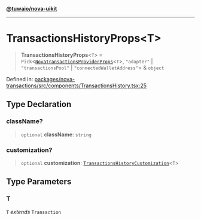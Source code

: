 [**@tuwaio/nova-uikit**](../../../README.md)

***

# TransactionsHistoryProps\<T\>

> **TransactionsHistoryProps**\<`T`\> = `Pick`\<[`NovaTransactionsProviderProps`](../providers/type-aliases/NovaTransactionsProviderProps.md)\<`T`\>, `"adapter"` \| `"transactionsPool"` \| `"connectedWalletAddress"`\> & `object`

Defined in: [packages/nova-transactions/src/components/TransactionsHistory.tsx:25](https://github.com/TuwaIO/nova-uikit/blob/941686f5cef2d9d428cf81a1b76de3074dd4e31d/packages/nova-transactions/src/components/TransactionsHistory.tsx#L25)

## Type Declaration

### className?

> `optional` **className**: `string`

### customization?

> `optional` **customization**: [`TransactionsHistoryCustomization`](TransactionsHistoryCustomization.md)\<`T`\>

## Type Parameters

### T

`T` *extends* `Transaction`
